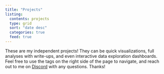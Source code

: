 ```yaml
---
title: "Projects"
listing:
  contents: projects
  type: grid
  sort: "date desc"
  categories: true
  feed: true
---
```


These are my independent projects! They can be quick visualizations, full
analyses with write-ups, and even interactive data exploration dashboards.
Feel free to use the tags on the right side of the page to navigate, and reach
out to me on [Discord](https://discord.gg/vF6W2bdKFH) with any questions.
Thanks!